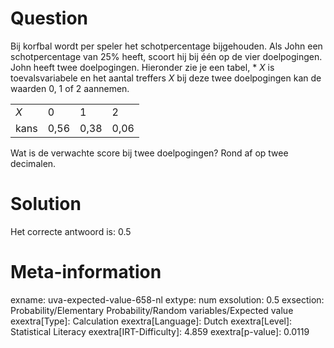 Question
========

Bij korfbal wordt per speler het schotpercentage bijgehouden. Als John
een schotpercentage van 25% heeft, scoort hij bij één op de vier
doelpogingen. John heeft twee doelpogingen. Hieronder zie je een tabel,
* *X* is toevalsvariabele en het aantal treffers *X* bij deze twee
doelpogingen kan de waarden 0, 1 of 2 aannemen.

  ------ ------ ------ ------
  *X*    0      1      2
  kans   0,56   0,38   0,06
  ------ ------ ------ ------

Wat is de verwachte score bij twee doelpogingen? Rond af op twee
decimalen.


Solution
========

Het correcte antwoord is: 0.5

Meta-information
================
exname: uva-expected-value-658-nl
extype: num
exsolution: 0.5
exsection: Probability/Elementary Probability/Random variables/Expected value
exextra[Type]: Calculation
exextra[Language]: Dutch
exextra[Level]: Statistical Literacy
exextra[IRT-Difficulty]: 4.859
exextra[p-value]: 0.0119
